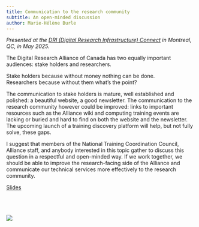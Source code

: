 ```yaml
---
title: Communication to the research community
subtitle: An open-minded discussion
author: Marie-Hélène Burle
---
```


*Presented at the [DRI (Digital Research Infrastructure) Connect](https://driconnect.alliancecan.ca/) in Montreal, QC, in May 2025.*

:::{.def}

The Digital Research Alliance of Canada has two equally important audiences: stake holders and researchers.

Stake holders because without money nothing can be done. \
Researchers because without them what's the point?

The communication to stake holders is mature, well established and polished: a beautiful website, a good newsletter. The communication to the research community however could be improved: links to important resources such as the Alliance wiki and computing training events are lacking or buried and hard to find on both the website and the newsletter. The upcoming launch of a training discovery platform will help, but not fully solve, these gaps.

I suggest that members of the National Training Coordination Council, Alliance staff, and anybody interested in this topic gather to discuss this question in a respectful and open-minded way. If we work together, we should be able to improve the research-facing side of the Alliance and communicate our technical services more effectively to the research community.

:::

[Slides](2025_driconnect_slides.qmd){.btn .btn-outline-primary}
<br><br>

<!-- {{< video https://www.youtube.com/embed/ >}} -->

<br><br>
![](/img/logo_drac_bilingual_no_bg.svg){fig-alt="frontlogo"}
